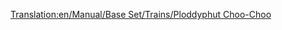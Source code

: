 [[Translation:en/Manual/Base Set/Trains/Ploddyphut Choo-Choo]]
{{en/Manual/Base Set/Trains/Trains|Image=[[File:en/Manual/Base Set/Trains/Ploddyphutchoochoo.png]]
|Cost=£11,718 ($23,436)
|Speed=72 kph (45 mph)
|Weight=85 t
|Power=400 hp (298 kW)
|Annual=£1,476 ($2,952)
|Designed=1946
|Lifespan=20 
|Capacity=N/A
|Description=The weakest and slowest train in the toyland climate. 
|Real-life=Fictional
}}